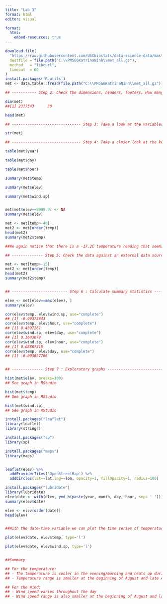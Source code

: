 ---
title: "Lab 3"
format: html
editor: visual

format:
  html:
    embed-resources: true
---

```{r}
download.file(
  "https://raw.githubusercontent.com/USCbiostats/data-science-data/master/02_met/met_all.gz",
  destfile = file.path("C:\\PM566KatrinaNinh\\met_all.gz"),
  method   = "libcurl",
  timeout  = 60
)
install.packages('R.utils')
met <- data.table::fread(file.path("C:\\PM566KatrinaNinh\\met_all.gz"))

## ----------- Step 2: Check the dimensions, headers, footers. How many columns, rows are there?  -------

dim(met)
##[1] 2377343      30

head(met)

## ------------------------------- Step 3: Take a look at the variables --------------------------------

str(met)

## ------------------------------- Step 4: Take a closer look at the key variables ----------------------

table(met$year)

table(met$day)

table(met$hour)

summary(met$temp)

summary(met$elev)

summary(met$wind.sp)


met[met$elev==9999.0] <- NA
summary(met$elev)

met <- met[temp>-40]
met2 <- met[order(temp)]
head(met2)
summary(met2$temp)

##We again notice that there is a -17.2C temperature reading that seems suspicious.

## -------------- Step 5: Check the data against an external data source -------------------

met <- met[temp>-15]
met2 <- met[order(temp)]
head(met2)
summary(met2$temp)


## ------------------------- Step 6 : Calculate summary statistics ------------------------

elev <- met[elev==max(elev), ]
summary(elev)

cor(elev$temp, elev$wind.sp, use="complete")
## [1] -0.09373843
cor(elev$temp, elev$hour, use="complete")
## [1] 0.4397261
cor(elev$wind.sp, elev$day, use="complete")
## [1] 0.3643079
cor(elev$wind.sp, elev$hour, use="complete")
## [1] 0.08807315
cor(elev$temp, elev$day, use="complete")
## [1] -0.003857766


## -------------- Step 7 : Exploratory graphs --------------------------------

hist(met$elev, breaks=100)
## See graph in RStudio

hist(met$temp)
## See graph in RStudio

hist(met$wind.sp)
## See graph in RStudio

install.packages("leaflet")
library(leaflet)
library(stringr)

install.packages("sp")
library(sp)

install.packages("maps")
library(maps)


leaflet(elev) %>%
  addProviderTiles('OpenStreetMap') %>% 
  addCircles(lat=~lat,lng=~lon, opacity=1, fillOpacity=1, radius=100)

install.packages("lubridate")    
library(lubridate)
elev$date <- with(elev, ymd_h(paste(year, month, day, hour, sep= ' ')))
summary(elev$date)

elev <- elev[order(date)]
head(elev)


##With the date-time variable we can plot the time series of temperature and wind speed.

plot(elev$date, elev$temp, type='l')

plot(elev$date, elev$wind.sp, type='l')


##Summary

## For the temperature:
## - The temperature is cooler in the evening/morning and heats up during the day
## - Temperature range is smaller at the beginning of August and late August and higher mid August.

## For the Wind:
## - Wind speed varies throughout the day
## - Wind speed range is also smaller at the beginning of August and late August and higher mid August


```
